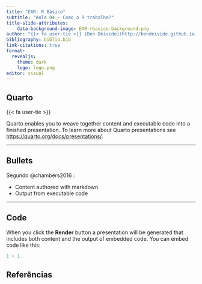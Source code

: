 ```yaml
---
title: "EAR: R Básico"
subtitle: "Aula 04 - Como o R trabalha?"
title-slide-attributes:
    data-background-image: EAR-rbasico-background.png
author: "{{< fa user-tie >}} [Ben Dêivide](http://bendeivide.github.io) | {{< fa school >}} [UFSJ](https://www.ufsj.edu.br/)"
bibliography: biblio.bib
link-citations: true
format: 
  revealjs:
    theme: dark
    logo: logo.png
editor: visual
---
```


## Quarto

{{< fa user-tie >}}

Quarto enables you to weave together content and executable code into a finished presentation. To learn more about Quarto presentations see <https://quarto.org/docs/presentations/>.

------------------------------------------------------------------------

## Bullets {background-image="EAR-rbasico-background-02.png"}

Segundo \@chambers2016 :

-   Content authored with markdown
-   Output from executable code

------------------------------------------------------------------------

## Code

When you click the **Render** button a presentation will be generated that includes both content and the output of embedded code. You can embed code like this:

```r
1 + 1
```

## Referências
